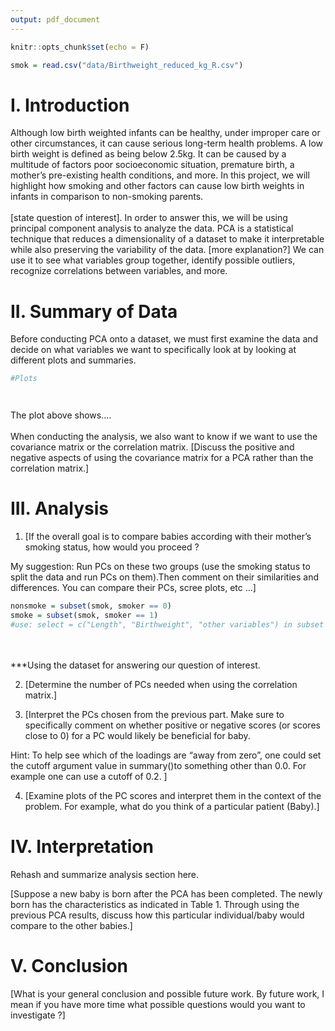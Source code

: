 ```yaml
---
output: pdf_document
---
```


```r
knitr::opts_chunk$set(echo = F)
```

\begin{center}
\vspace*{10\baselineskip}
\LARGE{\textbf{Project 1: PCA Analysis on a Birth Weight Dataset}}\\
\vspace*{19\baselineskip}
\normalsize{Trevor Carpenter, Christina De Cesaris, Michelle Tran}\\
STA 135: Multivariate Data Analysis\\
Professor Maxime Pouokam\\
University of California, Davis\\
May 4, 2021
\end{center}

\clearpage

```r
smok = read.csv("data/Birthweight_reduced_kg_R.csv")
```

# I. Introduction
Although low birth weighted infants can be healthy, under improper care or other circumstances, it can cause serious long-term health problems. A low birth weight is defined as being below 2.5kg. It can be caused by a multitude of factors \textemdash poor socioeconomic situation, premature birth, a mother's pre-existing health conditions, and more. In this project, we will highlight how smoking and other factors can cause low birth weights in infants in comparison to non-smoking parents. \
\
[state question of interest]. In order to answer this, we will be using principal component analysis to analyze the data. PCA is a statistical technique that reduces a dimensionality of a dataset to make it interpretable while also preserving the variability of the data. [more explanation?] We can use it to see what variables group together, identify possible outliers, recognize correlations between variables, and more. 




# II. Summary of Data
Before conducting PCA onto a dataset, we must first examine the data and decide on what variables we want to specifically look at by looking at different plots and summaries.  \

```r
#Plots




```
The plot above shows.... \
\
When conducting the analysis, we also want to know if we want to use the covariance matrix or the correlation matrix. [Discuss the positive and negative aspects of using the covariance matrix for a PCA rather than the correlation matrix.]





# III. Analysis


1. 
[If the overall goal is to compare babies according with their mother’s smoking status, how would you proceed ?

My suggestion:  Run PCs on these two groups (use the smoking status to split the data and run PCs on them).Then comment on their similarities and differences.  You can compare their PCs, scree plots, etc ...] \
```r
nonsmoke = subset(smok, smoker == 0)
smoke = subset(smok, smoker == 1)
#use: select = c("Length", "Birthweight", "other variables") in subset fcn for specific columns 
```
\
\
***Using the dataset for answering our question of interest. 

2.
[Determine the number of PCs needed when using the correlation matrix.]





3. 
[Interpret  the  PCs  chosen  from  the  previous  part. Make sure to specifically  comment  on  whether  positive  or negative scores (or scores close to 0) for a PC would likely be beneficial for baby.

Hint: To help see which of the loadings are “away from zero”, one could set the cutoff argument value in summary()to something other than 0.0.  For example one can use a cutoff of 0.2. ]




4.
[Examine plots of the PC scores and interpret them in the context of the problem. For example, what do you think of a particular patient (Baby).]




# IV. Interpretation
Rehash and summarize analysis section here.

[Suppose a new baby is born after the PCA has been completed. The newly born has the characteristics as indicated in Table 1.  Through using the previous PCA results, discuss how this particular individual/baby would compare to the other babies.]






# V. Conclusion
[What is your general conclusion and possible future work. By future work, I mean if you have more time what possible questions would you want to investigate ?]








\clearpage

\subsection*{Appendix: R Script}

```r

```
